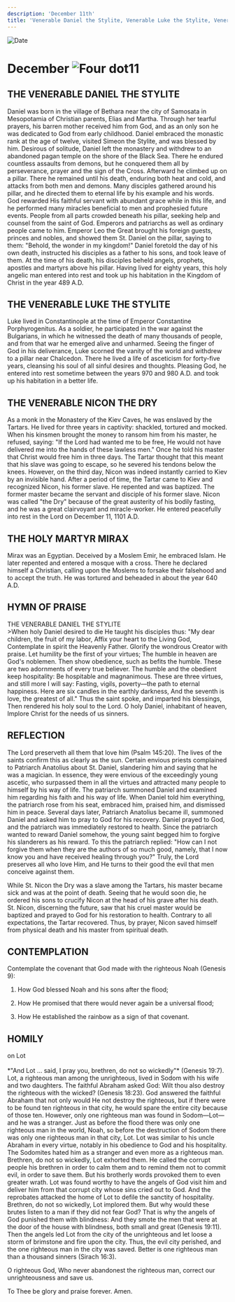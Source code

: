 ```yaml
---
description: 'December 11th'
title: 'Venerable Daniel the Stylite, Venerable Luke the Stylite, Venerable Nicon the Dry, Holy Martyr Mirax'
---
```


<CustomPaginator />
<RunningHead />

<Image src="/title-imprint.png" height={68} width={50} alt="Date" className="title-imprint"/>

# <div id="date">December <Image className="four-dot" src="/four-dot.png" height={15} width={15} alt="Four dot" />11</div>

## THE VENERABLE DANIEL THE STYLITE

Daniel was born in the village of Bethara near the city of Samosata in Mesopotamia of Christian parents, Elias and Martha. Through her tearful prayers, his barren mother received him from God, and as an only son he was dedicated to God from early childhood. Daniel embraced the monastic rank at the age of twelve, visited Simeon the Stylite, and was blessed by him. Desirous of solitude, Daniel left the monastery and withdrew to an abandoned pagan temple on the shore of the Black Sea. There he endured countless assaults from demons, but he conquered them all by perseverance, prayer and the sign of the Cross. Afterward he climbed up on a pillar. There he remained until his death, enduring both heat and cold, and attacks from both men and demons. Many disciples gathered around his pillar, and he directed them to eternal life by his example and his words. God rewarded His faithful servant with abundant grace while in this life, and he performed many miracles beneficial to men and prophesied future events. People from all parts crowded beneath his pillar, seeking help and counsel from the saint of God. Emperors and patriarchs as well as ordinary people came to him. Emperor Leo the Great brought his foreign guests, princes and nobles, and showed them St. Daniel on the pillar, saying to them: "Behold, the wonder in my kingdom!" Daniel foretold the day of his own death, instructed his disciples as a father to his sons, and took leave of them. At the time of his death, his disciples beheld angels, prophets, apostles and martyrs above his pillar. Having lived for eighty years, this holy angelic man entered into rest and took up his habitation in the Kingdom of Christ in the year 489 A.D.

## THE VENERABLE LUKE THE STYLITE

Luke lived in Constantinople at the time of Emperor Constantine Porphyrogenitus. As a soldier, he participated in the war against the Bulgarians, in which he witnessed the death of many thousands of people, and from that war he emerged alive and unharmed. Seeing the finger of God in his deliverance, Luke scorned the vanity of the world and withdrew to a pillar near Chalcedon. There he lived a life of asceticism for forty-five years, cleansing his soul of all sinful desires and thoughts. Pleasing God, he entered into rest sometime between the years 970 and 980 A.D. and took up his habitation in a better life.

## THE VENERABLE NICON THE DRY

As a monk in the Monastery of the Kiev Caves, he was enslaved by the Tartars. He lived for three years in captivity: shackled, tortured and mocked. When his kinsmen brought the money to ransom him from his master, he refused, saying: "If the Lord had wanted me to be free, He would not have delivered me into the hands of these lawless men." Once he told his master that Christ would free him in three days. The Tartar thought that this meant that his slave was going to escape, so he severed his tendons below the knees. However, on the third day, Nicon was indeed instantly carried to Kiev by an invisible hand. After a period of time, the Tartar came to Kiev and recognized Nicon, his former slave. He repented and was baptized. The former master became the servant and disciple of his former slave. Nicon was called "the Dry" because of the great austerity of his bodily fasting, and he was a great clairvoyant and miracle-worker. He entered peacefully into rest in the Lord on December 11, 1101 A.D.

## THE HOLY MARTYR MIRAX

Mirax was an Egyptian. Deceived by a Moslem Emir, he embraced Islam. He later repented and entered a mosque with a cross. There he declared himself a Christian, calling upon the Moslems to forsake their falsehood and to accept the truth. He was tortured and beheaded in about the year 640 A.D.


## HYMN OF PRAISE
<div style={{textAlign:'center', color:'crimson', fontWeight:'bold'}}>
THE VENERABLE DANIEL THE STYLITE
</div>
>When holy Daniel desired to die  
He taught his disciples thus:  
"My dear children, the fruit of my labor,  
Affix your heart to the Living God,  
Contemplate in spirit the Heavenly Father.  
Glorify the wondrous Creator with praise.  
Let humility be the first of your virtues;  
The humble in heaven are God's noblemen.  
Then show obedience, such as befits the humble.  
These are two adornments of every true believer.  
The humble and the obedient keep hospitality:  
Be hospitable and magnanimous.  
These are three virtues, and still more I will say:  
Fasting, vigils, poverty—the path to eternal happiness.  
Here are six candles in the earthly darkness,  
And the seventh is love, the greatest of all."  
Thus the saint spoke, and imparted his blessings,  
Then rendered his holy soul to the Lord.  
O holy Daniel, inhabitant of heaven,  
Implore Christ for the needs of us sinners.  


## REFLECTION

The Lord preserveth all them that love him (Psalm 145:20). The lives of the saints confirm this as clearly as the sun. Certain envious priests complained to Patriarch Anatolius about St. Daniel, slandering him and saying that he was a magician. In essence, they were envious of the exceedingly young ascetic, who surpassed them in all the virtues and attracted many people to himself by his way of life. The patriarch summoned Daniel and examined him regarding his faith and his way of life. When Daniel told him everything, the patriarch rose from his seat, embraced him, praised him, and dismissed him in peace. Several days later, Patriarch Anatolius became ill, summoned Daniel and asked him to pray to God for his recovery. Daniel prayed to God, and the patriarch was immediately restored to health. Since the patriarch wanted to reward Daniel somehow, the young saint begged him to forgive his slanderers as his reward. To this the patriarch replied: "How can I not forgive them when they are the authors of so much good, namely, that I now know you and have received healing through you?" Truly, the Lord preserves all who love Him, and He turns to their good the evil that men conceive against them.

While St. Nicon the Dry was a slave among the Tartars, his master became sick and was at the point of death. Seeing that he would soon die, he ordered his sons to crucify Nicon at the head of his grave after his death. St. Nicon, discerning the future, saw that his cruel master would be baptized and prayed to God for his restoration to health. Contrary to all expectations, the Tartar recovered. Thus, by prayer, Nicon saved himself from physical death and his master from spiritual death.


## CONTEMPLATION

Contemplate the covenant that God made with the righteous Noah (Genesis 9):

1. How God blessed Noah and his sons after the flood;

2. How He promised that there would never again be a universal flood;

3. How He established the rainbow as a sign of that covenant.


## HOMILY
<div style={{textAlign:'center', color:'crimson', fontWeight:'bold'}}>
on Lot
</div>
<br />
<div style={{textAlign:'right'}}>
*"And Lot … said, I pray you, brethren, do not so wickedly"* (Genesis 19:7).
</div>
Lot, a righteous man among the unrighteous, lived in Sodom with his wife and two daughters. The faithful Abraham asked God: Wilt thou also destroy the righteous with the wicked? (Genesis 18:23). God answered the faithful Abraham that not only would He not destroy the righteous, but if there were to be found ten righteous in that city, he would spare the entire city because of those ten. However, only one righteous man was found in Sodom—Lot—and he was a stranger. Just as before the flood there was only one righteous man in the world, Noah, so before the destruction of Sodom there was only one righteous man in that city, Lot. Lot was similar to his uncle Abraham in every virtue, notably in his obedience to God and his hospitality. The Sodomites hated him as a stranger and even more as a righteous man. Brethren, do not so wickedly, Lot exhorted them. He called the corrupt people his brethren in order to calm them and to remind them not to commit evil, in order to save them. But his brotherly words provoked them to even greater wrath. Lot was found worthy to have the angels of God visit him and deliver him from that corrupt city whose sins cried out to God. And the reprobates attacked the home of Lot to defile the sanctity of hospitality. Brethren, do not so wickedly, Lot implored them. But why would these brutes listen to a man if they did not fear God? That is why the angels of God punished them with blindness: And they smote the men that were at the door of the house with blindness, both small and great (Genesis 19:11). Then the angels led Lot from the city of the unrighteous and let loose a storm of brimstone and fire upon the city. Thus, the evil city perished, and the one righteous man in the city was saved. Better is one righteous man than a thousand sinners (Sirach 16:3).

O righteous God, Who never abandonest the righteous man, correct our unrighteousness and save us.

To Thee be glory and praise forever. Amen.